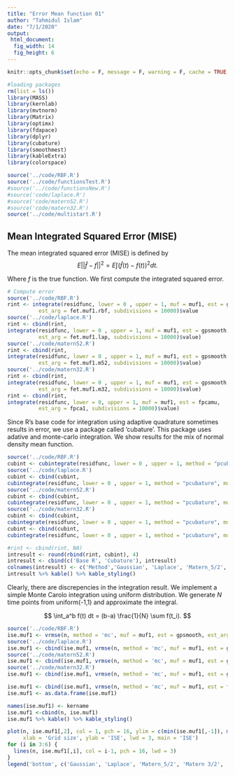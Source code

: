 ---
title: "Error Mean function 01"
author: "Tahmidul Islam"
date: "7/1/2020"
output: 
 html_document:
  fig_width: 14 
  fig_height: 6
---

```{r setup, include = FALSE, echo = FALSE, warning = FALSE, message = FALSE, cache = TRUE, autodep = TRUE, error = TRUE}
knitr::opts_chunk$set(echo = F, message = F, warning = F, cache = TRUE, autodep = TRUE, error = TRUE)
```

```{r}
#loading packages
rm(list = ls())
library(MASS)
library(kernlab)
library(mvtnorm)
library(Matrix)
library(optimx)
library(fdapace)
library(dplyr)
library(cubature)
library(smoothmest)
library(kableExtra)
library(colorspace)

source('../code/RBF.R')
source('../code/functionsTest.R')
#source('../code/functionsNew.R')
#source('code/laplace.R')
#source('code/matern52.R')
#source('code/matern32.R')
source('../code/multistart.R')
```

## Mean Integrated Squared Error (MISE)

The mean integrated squared error (MISE) is defined by
$$
E || \hat f - f ||^2 = E \int \big( \hat f(t) - f(t) \big)^2 dt.
$$

Where $f$ is the true function. We first compute the integrated squared error.

```{r, results = 'markup', echo = TRUE}
# Compute error
source('../code/RBF.R')
rint <- integrate(residfunc, lower = 0 , upper = 1, muf = muf1, est = gpsmooth, 
          est_arg = fet.muf1.rbf, subdivisions = 10000)$value
source('../code/laplace.R')
rint <- cbind(rint,
integrate(residfunc, lower = 0 , upper = 1, muf = muf1, est = gpsmooth, 
          est_arg = fet.muf1.lap, subdivisions = 10000)$value)
source('../code/matern52.R')
rint <- cbind(rint,
integrate(residfunc, lower = 0 , upper = 1, muf = muf1, est = gpsmooth, 
          est_arg = fet.muf1.m52, subdivisions = 10000)$value)
source('../code/matern32.R')
rint <- cbind(rint,
integrate(residfunc, lower = 0 , upper = 1, muf = muf1, est = gpsmooth, 
          est_arg = fet.muf1.m32, subdivisions = 10000)$value)
rint <- cbind(rint,
integrate(residfunc, lower = 0, upper = 1, muf = muf1, est = fpcamu, 
          est_arg = fpca1, subdivisions = 10000)$value)
```

Since R's base code for integration using adaptive quadrature sometimes results in error, we use a package called 'cubature'. This package uses adative and monte-carlo integration. We show results for the mix of normal density mean function.

```{r}
source('../code/RBF.R')
cubint <- cubintegrate(residfunc, lower = 0 , upper = 1, method = "pcubature", muf = muf1, est = gpsmooth, est_arg = fet.muf1.rbf)$integral
source('../code/laplace.R')
cubint <- cbind(cubint,
cubintegrate(residfunc, lower = 0 , upper = 1, method = "pcubature", muf = muf1, est = gpsmooth, est_arg = fet.muf1.lap)$integral)
source('../code/matern52.R')
cubint <- cbind(cubint,
cubintegrate(residfunc, lower = 0 , upper = 1, method = "pcubature", muf = muf1, est = gpsmooth, est_arg = fet.muf1.m52)$integral)
source('../code/matern32.R')
cubint <- cbind(cubint,
cubintegrate(residfunc, lower = 0 , upper = 1, method = "pcubature", muf = muf1, est = gpsmooth, est_arg = fet.muf1.m32)$integral)
cubint <- cbind(cubint,
cubintegrate(residfunc, lower = 0 , upper = 1, method = "pcubature", muf = muf1, est = fpcamu, est_arg = fpca1)$integral)
```

```{r}
#rint <- cbind(rint, NA)
intresult <- round(rbind(rint, cubint), 4)
intresult <- cbind(c('Base R', 'Cubature'), intresult)
colnames(intresult) <- c('Method','Gaussian', 'Laplace', 'Matern_5/2', 'Matern 3/2', 'PACE')
intresult %>% kable() %>% kable_styling()
```

Clearly, there are discrepencies in the integration result. We implement a simple Monte Carolo integration using uniform distribution. We generate $N$ time points from uniform(-1,1) and approximate the integral.

$$
\int_a^b f(t) dt = (b-a) \frac{1}{N} \sum f(t_i).  
$$

```{r}
source('../code/RBF.R')
ise.muf1 <- vrmse(n, method = 'mc', muf = muf1, est = gpsmooth, est_arg = fet.muf1.rbf) 
source('../code/laplace.R')
ise.muf1 <- cbind(ise.muf1, vrmse(n, method = 'mc', muf = muf1, est = gpsmooth, est_arg = fet.muf1.lap)) 
source('../code/matern52.R')
ise.muf1 <- cbind(ise.muf1, vrmse(n, method = 'mc', muf = muf1, est = gpsmooth, est_arg = fet.muf1.m52)) 
source('../code/matern32.R')
ise.muf1 <- cbind(ise.muf1, vrmse(n, method = 'mc', muf = muf1, est = gpsmooth, est_arg = fet.muf1.m32)) 

ise.muf1 <- cbind(ise.muf1, vrmse(n, method = 'mc', muf = muf1, est = fpcamu, est_arg = fpca1)) 
ise.muf1 <- as.data.frame(ise.muf1)
```


```{r}
names(ise.muf1) <- kername
ise.muf1 <-cbind(n, ise.muf1)
ise.muf1 %>% kable() %>% kable_styling()
```

```{r}
plot(n, ise.muf1[,2], col = 1, pch = 16, ylim = c(min(ise.muf1[,-1]), max(ise.muf1[,-1])), type = 'l', 
     xlab = 'Grid size', ylab = 'ISE', lwd = 3, main = 'ISE')
for (i in 3:6) {
  lines(n, ise.muf1[,i], col = i-1, pch = 16, lwd = 3)
}
legend('bottom', c('Gaussian', 'Laplace', 'Matern_5/2', 'Matern 3/2', 'PACE'), lty = 1, col = 1:5, bty = 'n', horiz = T)
```